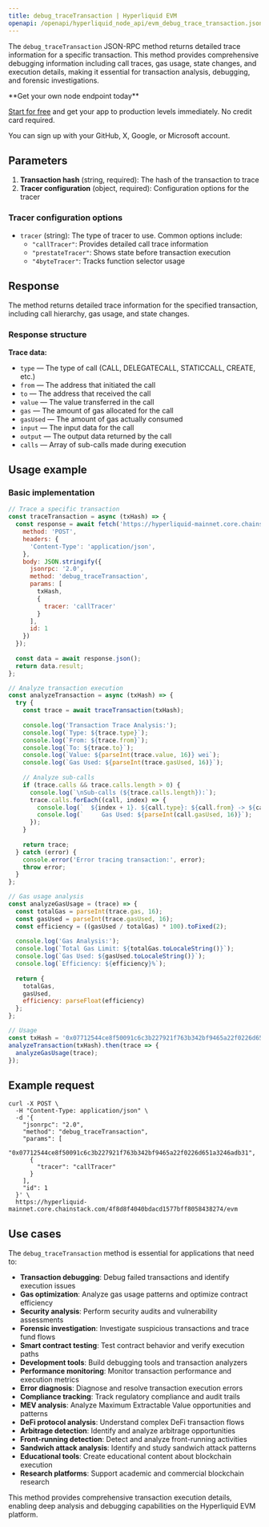 ```yaml
---
title: debug_traceTransaction | Hyperliquid EVM
openapi: /openapi/hyperliquid_node_api/evm_debug_trace_transaction.json post /evm
---
```


The `debug_traceTransaction` JSON-RPC method returns detailed trace information for a specific transaction. This method provides comprehensive debugging information including call traces, gas usage, state changes, and execution details, making it essential for transaction analysis, debugging, and forensic investigations.

<Check>
**Get your own node endpoint today**

[Start for free](https://console.chainstack.com/) and get your app to production levels immediately. No credit card required.

You can sign up with your GitHub, X, Google, or Microsoft account.
</Check>

## Parameters

1. **Transaction hash** (string, required): The hash of the transaction to trace
2. **Tracer configuration** (object, required): Configuration options for the tracer

### Tracer configuration options

- `tracer` (string): The type of tracer to use. Common options include:
  - `"callTracer"`: Provides detailed call trace information
  - `"prestateTracer"`: Shows state before transaction execution
  - `"4byteTracer"`: Tracks function selector usage

## Response

The method returns detailed trace information for the specified transaction, including call hierarchy, gas usage, and state changes.

### Response structure

**Trace data:**
- `type` — The type of call (CALL, DELEGATECALL, STATICCALL, CREATE, etc.)
- `from` — The address that initiated the call
- `to` — The address that received the call
- `value` — The value transferred in the call
- `gas` — The amount of gas allocated for the call
- `gasUsed` — The amount of gas actually consumed
- `input` — The input data for the call
- `output` — The output data returned by the call
- `calls` — Array of sub-calls made during execution

## Usage example

### Basic implementation

```javascript
// Trace a specific transaction
const traceTransaction = async (txHash) => {
  const response = await fetch('https://hyperliquid-mainnet.core.chainstack.com/YOUR_ENDPOINT/evm', {
    method: 'POST',
    headers: {
      'Content-Type': 'application/json',
    },
    body: JSON.stringify({
      jsonrpc: '2.0',
      method: 'debug_traceTransaction',
      params: [
        txHash,
        {
          tracer: 'callTracer'
        }
      ],
      id: 1
    })
  });
  
  const data = await response.json();
  return data.result;
};

// Analyze transaction execution
const analyzeTransaction = async (txHash) => {
  try {
    const trace = await traceTransaction(txHash);
    
    console.log('Transaction Trace Analysis:');
    console.log(`Type: ${trace.type}`);
    console.log(`From: ${trace.from}`);
    console.log(`To: ${trace.to}`);
    console.log(`Value: ${parseInt(trace.value, 16)} wei`);
    console.log(`Gas Used: ${parseInt(trace.gasUsed, 16)}`);
    
    // Analyze sub-calls
    if (trace.calls && trace.calls.length > 0) {
      console.log(`\nSub-calls (${trace.calls.length}):`);
      trace.calls.forEach((call, index) => {
        console.log(`  ${index + 1}. ${call.type}: ${call.from} -> ${call.to}`);
        console.log(`     Gas Used: ${parseInt(call.gasUsed, 16)}`);
      });
    }
    
    return trace;
  } catch (error) {
    console.error('Error tracing transaction:', error);
    throw error;
  }
};

// Gas usage analysis
const analyzeGasUsage = (trace) => {
  const totalGas = parseInt(trace.gas, 16);
  const gasUsed = parseInt(trace.gasUsed, 16);
  const efficiency = ((gasUsed / totalGas) * 100).toFixed(2);
  
  console.log('Gas Analysis:');
  console.log(`Total Gas Limit: ${totalGas.toLocaleString()}`);
  console.log(`Gas Used: ${gasUsed.toLocaleString()}`);
  console.log(`Efficiency: ${efficiency}%`);
  
  return {
    totalGas,
    gasUsed,
    efficiency: parseFloat(efficiency)
  };
};

// Usage
const txHash = '0x07712544ce8f50091c6c3b227921f763b342bf9465a22f0226d651a3246adb31';
analyzeTransaction(txHash).then(trace => {
  analyzeGasUsage(trace);
});
```

## Example request

```shell Shell
curl -X POST \
  -H "Content-Type: application/json" \
  -d '{
    "jsonrpc": "2.0",
    "method": "debug_traceTransaction",
    "params": [
      "0x07712544ce8f50091c6c3b227921f763b342bf9465a22f0226d651a3246adb31",
      {
        "tracer": "callTracer"
      }
    ],
    "id": 1
  }' \
  https://hyperliquid-mainnet.core.chainstack.com/4f8d8f4040bdacd1577bff8058438274/evm
```

## Use cases

The `debug_traceTransaction` method is essential for applications that need to:

* **Transaction debugging**: Debug failed transactions and identify execution issues
* **Gas optimization**: Analyze gas usage patterns and optimize contract efficiency
* **Security analysis**: Perform security audits and vulnerability assessments
* **Forensic investigation**: Investigate suspicious transactions and trace fund flows
* **Smart contract testing**: Test contract behavior and verify execution paths
* **Development tools**: Build debugging tools and transaction analyzers
* **Performance monitoring**: Monitor transaction performance and execution metrics
* **Error diagnosis**: Diagnose and resolve transaction execution errors
* **Compliance tracking**: Track regulatory compliance and audit trails
* **MEV analysis**: Analyze Maximum Extractable Value opportunities and patterns
* **DeFi protocol analysis**: Understand complex DeFi transaction flows
* **Arbitrage detection**: Identify and analyze arbitrage opportunities
* **Front-running detection**: Detect and analyze front-running activities
* **Sandwich attack analysis**: Identify and study sandwich attack patterns
* **Educational tools**: Create educational content about blockchain execution
* **Research platforms**: Support academic and commercial blockchain research

This method provides comprehensive transaction execution details, enabling deep analysis and debugging capabilities on the Hyperliquid EVM platform.